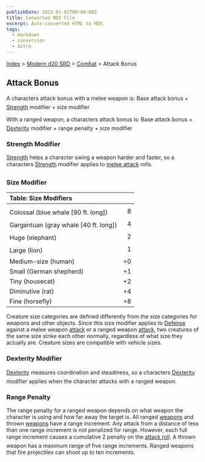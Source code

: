 ```yaml
---
publishDate: 2023-01-02T00:00:00Z
title: Converted MDX File
excerpt: Auto-converted HTML to MDX.
tags:
  - markdown
  - conversion
  - Astro
---
```






[Index](-index) > [Modern d20 SRD](modern-d20-srd-index) > [Combat](modern-d20-srd-combat-index) > Attack Bonus




## Attack Bonus


A characters attack bonus with a melee weapon is:
Base attack bonus + [Strength](modern-d20-srd-basics-ability-scores) modifier + size modifier


With a ranged weapon, a characters attack bonus is:
Base attack bonus + [Dexterity](modern-d20-srd-basics-ability-scores) modifier + range penalty + size modifier


### Strength Modifier


[Strength](modern-d20-srd-basics-ability-scores) helps a character swing a weapon harder and faster, so a characters [Strength](modern-d20-srd-basics-ability-scores) modifier applies to [melee
  attack](modern-d20-srd-combat-attack-roll) rolls.


### Size Modifier


| Table: Size Modifiers |  |
| :----------------------- | --: |
|  |  |
| Colossal (blue whale [90 ft. long]) | 8 |
| Gargantuan (gray whale [40 ft. long]) | 4 |
| Huge (elephant) | 2 |
| Large (lion) | 1 |
| Medium-size (human) | +0 |
| Small (German shepherd) | +1 |
| Tiny (housecat) | +2 |
| Diminutive (rat) | +4 |
| Fine (horsefly) | +8 |



Creature size categories are defined differently from the size categories for weapons and other objects. Since this size modifier applies to [Defense](modern-d20-srd-combat-defense) against a melee weapon [attack](modern-d20-srd-combat-attack-roll) or a ranged weapon [attack](modern-d20-srd-combat-attack-roll), two creatures of the same size strike each other normally, regardless of what size they actually are. Creature sizes are compatible with vehicle sizes.


### Dexterity Modifier


[Dexterity](modern-d20-srd-basics-ability-scores) measures coordination and steadiness, so a characters [Dexterity](modern-d20-srd-basics-ability-scores) modifier applies when the character attacks with a ranged weapon.


### Range Penalty


The range penalty for a ranged weapon depends on what weapon the character
  is using and how far away the target is. All ranged [weapons](modern-d20-srd-equipment-equipment-weapons) and thrown [weapons](modern-d20-srd-equipment-equipment-weapons)  have a range increment. Any attack from a distance of less than one range
  increment is not penalized for range. However, each full range increment causes
  a cumulative 2 penalty on the [attack
  roll](modern-d20-srd-combat-attack-roll). A thrown weapon has a maximum range
  of five range increments. Ranged weapons that fire projectiles can shoot up
  to ten increments.



